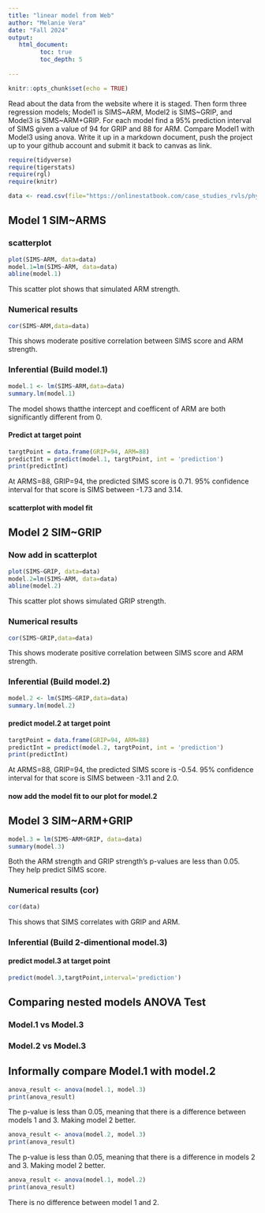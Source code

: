 ```yaml
---
title: "linear model from Web"
author: "Melanie Vera"
date: "Fall 2024"
output:
   html_document:
         toc: true
         toc_depth: 5
        
---
```


```r
knitr::opts_chunk$set(echo = TRUE)
```

Read about the data from the website where it is staged.  Then form three regression models; Model1 is SIMS~ARM, Model2 is SIMS~GRIP, and Model3 is SIMS~ARM+GRIP. For each model find a 95% prediction interval of SIMS given a value of 94  for GRIP and 88 for ARM. Compare Model1 with Model3 using anova. Write it up in a markdown document, push the project up to your github account and submit it back to canvas as link. 

 


```r
require(tidyverse)
require(tigerstats)
require(rgl)
require(knitr)

```

```r
data <- read.csv(file="https://onlinestatbook.com/case_studies_rvls/physical_strength/data.txt",sep="",header=TRUE)  

```

## Model 1 SIM~ARMS

### scatterplot

```r
plot(SIMS~ARM, data=data)
model.1=lm(SIMS~ARM, data=data)
abline(model.1)
```

This scatter plot shows that simulated ARM strength.

### Numerical results

```r
cor(SIMS~ARM,data=data)
```

This shows moderate positive correlation between SIMS score and ARM strength.

### Inferential  (Build model.1)

```r
model.1 <- lm(SIMS~ARM,data=data)
summary.lm(model.1)
```

The model shows thatthe intercept and coefficent of ARM are both significantly different from 0.

#### Predict at target point

```r
targtPoint = data.frame(GRIP=94, ARM=88)
predictInt = predict(model.1, targtPoint, int = 'prediction')
print(predictInt)
```

At ARMS=88, GRIP=94, the predicted SIMS score is 0.71. 95% confidence interval for that score is SIMS between -1.73 and 3.14. 

#### scatterplot with model fit
  

## Model 2 SIM~GRIP



### Now add in scatterplot

```r
plot(SIMS~GRIP, data=data)
model.2=lm(SIMS~ARM, data=data)
abline(model.2)
```

This scatter plot shows simulated GRIP strength.

### Numerical results 

```r
cor(SIMS~GRIP,data=data)
```

This shows moderate positive correlation between SIMS score and ARM strength.

### Inferential  (Build model.2)
  
```r
model.2 <- lm(SIMS~GRIP,data=data)
summary.lm(model.2)
```



#### predict model.2 at target point

```r
targtPoint = data.frame(GRIP=94, ARM=88)
predictInt = predict(model.2, targtPoint, int = 'prediction')
print(predictInt)
```

At ARMS=88, GRIP=94, the predicted SIMS score is -0.54. 95% confidence interval for that score is SIMS between -3.11 and 2.0.

#### now add the model fit to our plot for model.2
  


## Model 3 SIM~ARM+GRIP

```r
model.3 = lm(SIMS~ARM+GRIP, data=data)
summary(model.3)
```

Both the ARM strength and GRIP strength's p-values are less than 0.05. They help predict SIMS score.

### Numerical results (cor)

```r
cor(data)
```

This shows that SIMS correlates with GRIP and ARM.


### Inferential  (Build 2-dimentional model.3)

#### predict model.3 at target point
  


```r
predict(model.3,targtPoint,interval='prediction')
```




## Comparing nested models ANOVA Test

### Model.1 vs Model.3
### Model.2 vs Model.3

## Informally compare Model.1 with model.2

```r
anova_result <- anova(model.1, model.3)
print(anova_result)
```

The p-value is less than 0.05, meaning that there is a difference between models 1 and 3. Making model 2 better.

```r
anova_result <- anova(model.2, model.3)
print(anova_result)
```
The p-value is less than 0.05, meaning that there is a difference in models 2 and 3. Making model 2 better.

```r
anova_result <- anova(model.1, model.2)
print(anova_result)
```

There is no difference between model 1 and 2. 